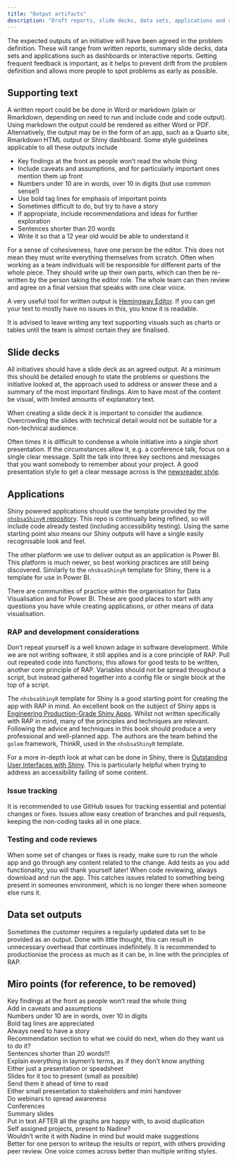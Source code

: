 ```yaml
---
title: "Output artifacts"
description: "Draft reports, slide decks, data sets, applications and any other agreed outputs"
---
```


The expected outputs of an initiative will have been agreed in the problem definition. These will range from written reports, summary slide decks, data sets and applications such as dashboards or interactive reports. Getting frequent feedback is important, as it helps to prevent drift from the problem definition and allows more people to spot problems as early as possible.

## Supporting text

A written report could be be done in Word or markdown (plain or Rmarkdown, depending on need to run and include code and code output). Using markdown the output could be rendered as either Word or PDF. Alternatively, the output may be in the form of an app, such as a Quarto site, Rmarkdown HTML output or Shiny dashboard. Some style guidelines applicable to all these outputs include

- Key findings at the front as people won't read the whole thing
- Include caveats and assumptions, and for particularly important ones mention them up front
- Numbers under 10 are in words, over 10 in digits (but use common sense!)
- Use bold tag lines for emphasis of important points
- Sometimes difficult to do, but try to have a story
- If appropriate, include recommendations and ideas for further exploration
- Sentences shorter than 20 words
- Write it so that a 12 year old would be able to understand it

For a sense of cohesiveness, have one person be the editor. This does not mean they must write everything themselves from scratch. Often when working as a team individuals will be responsible for different parts of the whole piece. They should write up their own parts, which can then be re-written by the person taking the editor role. The whole team can then review and agree on a final version that speaks with one clear voice.

A very useful tool for written output is [Hemingway Editor](https://hemingwayapp.com/). If you can get your text to mostly have no issues in this, you know it is readable.

It is advised to leave writing any text supporting visuals such as charts or tables until the team is almost certain they are finalised.

## Slide decks

All initiatives should have a slide deck as an agreed output. At a minimum this should be detailed enough to state the problems or questions the initiative looked at, the approach used to address or answer these and a summary of the most important findings. Aim to have most of the content be visual, with limited amounts of explanatory text.

When creating a slide deck it is important to consider the audience. Overcrowding the slides with technical detail would not be suitable for a non-technical audience.

Often times it is difficult to condense a whole initiative into a single short presentation. If the circumstances allow it, e.g. a conference talk, focus on a single clear message. Split the talk into three key sections and messages that you want somebody to remember about your project. A good presentation style to get a clear message across is the [newsreader style](https://www.revolutionlearning.co.uk/article/newsreader-style-presentation-structure/).

## Applications

Shiny powered applications should use the template provided by the [`nhsbsaShinyR` repository](https://github.com/nhsbsa-data-analytics/nhsbsaShinyR). This repo is continually being refined, so will include code already tested (including accessibility testing). Using the same starting point also means our Shiny outputs will have a single easily recognisable look and feel.

The other platform we use to deliver output as an application is Power BI. This platform is much newer, so best working practices are still being discovered. Similarly to the `nhsbsaShinyR` template for Shiny, there is a template for use in Power BI.

There are communities of practice within the organisation for Data Visualisation and for Power BI. These are good places to start with any questions you have while creating applications, or other means of data visualisation.

### RAP and development considerations

Don't repeat yourself is a well known adage in software development. While we are not writing software, it still applies and is a core principle of RAP. Pull out repeated code into functions; this allows for good tests to be written, another core principle of RAP. Variables should not be spread throughout a script, but instead gathered together into a config file or single block at the top of a script.

The `nhsbsaShinyR` template for Shiny is a good starting point for creating the app with RAP in mind. An excellent book on the subject of Shiny apps is [Engineering Production-Grade Shiny Apps](https://engineering-shiny.org/). Whilst not written specifically with RAP in mind, many of the principles and techniques are relevant. Following the advice and techniques in this book should produce a very professional and well-planned app. The authors are the team behind the `golem` framework, ThinkR, used in the `nhsbsaShinyR` template.

For a more in-depth look at what can be done in Shiny, there is [Outstanding User Interfaces with Shiny](https://unleash-shiny.rinterface.com/). This is particularly helpful when trying to address an accessibility failing of some content.

### Issue tracking

It is recommended to use GitHub issues for tracking essential and potential changes or fixes. Issues allow easy creation of branches and pull requests, keeping the non-coding tasks all in one place.

### Testing and code reviews

When some set of changes or fixes is ready, make sure to run the whole app and go through any content related to the change. Add tests as you add functionality, you will thank yourself later! When code reviewing, always download and run the app. This catches issues related to something being present in someones environment, which is no longer there when someone else runs it.

## Data set outputs

Sometimes the customer requires a regularly updated data set to be provided as an output. Done with little thought, this can result in unnecessary overhead that continues indefinitely. It is recommended to productionise the process as much as it can be, in line with the principles of RAP.

## Miro points (for reference, to be removed)

Key findings at the front as people won't read the whole thing  
Add in caveats and assumptions  
Numbers under 10 are in words, over 10 in digits  
Bold tag lines are appreciated  
Always need to have a story  
Recommendation section to what we could do next, when do they want us to do it?  
Sentences shorter than 20 words!!!  
Explain everything in laymen's terms, as if they don't know anything  
Either just a presentation or speadsheet  
Slides for it too to present (small as possible)  
Send them it ahead of time to read  
Either small presentation to stakeholders and mini handover  
Do webinars to spread awareness  
Conferences  
Summary slides  
Put in text AFTER all the graphs are happy with, to avoid duplication  
Self assigned projects, present to Nadine?  
Wouldn't write it with Nadine in mind but would make suggestions  
Better for one person to writeup the results or report, with others providing peer review. One voice comes across better than multiple writing styles.  